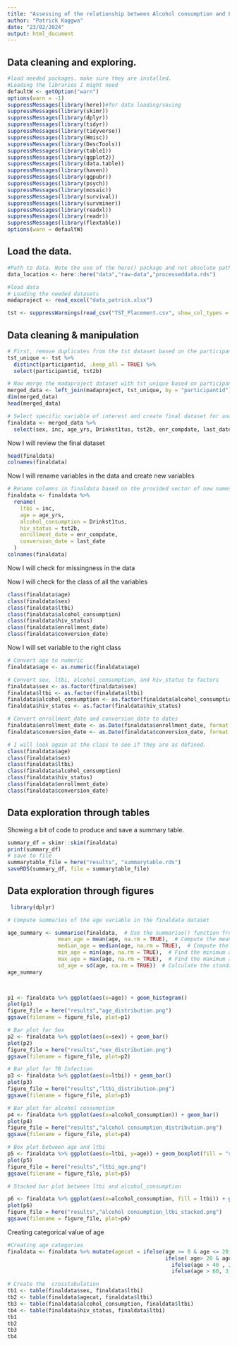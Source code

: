 ```yaml
---
title: "Assessing of the relationship between Alcohol consumption and Latent TB in Kampala, Uganda"
author: "Patrick Kaggwa"
date: "23/02/2024"
output: html_document
---
```


## Data cleaning and exploring.

```r
#load needed packages. make sure they are installed.
#Loading the libraries I might need 
defaultW <- getOption("warn") 
options(warn = -1) 
suppressMessages(library(here))#for data loading/saving
suppressMessages(library(skimr))
suppressMessages(library(dplyr))
suppressMessages(library(tidyr))
suppressMessages(library(tidyverse))
suppressMessages(library(Hmisc))
suppressMessages(library(DescTools))
suppressMessages(library(table1))
suppressMessages(library(ggplot2))
suppressMessages(library(data.table))
suppressMessages(library(haven))
suppressMessages(library(ggpubr))
suppressMessages(library(psych))
suppressMessages(library(mosaic))
suppressMessages(library(survival))
suppressMessages(library(survminer))
suppressMessages(library(readxl))
suppressMessages(library(readr))
suppressMessages(library(flextable))
options(warn = defaultW)

```

## Load the data.

```r
#Path to data. Note the use of the here() package and not absolute paths
data_location <- here::here("data","raw-data","processeddata.rds")

#load data
# Loading the needed datasets
madaproject <- read_excel("data_patrick.xlsx")

tst <- suppressWarnings(read_csv("TST_Placement.csv", show_col_types = FALSE))
```

## Data cleaning & manipulation

```r
# First, remove duplicates from the tst dataset based on the participant ID then also merge the variable HIV status
tst_unique <- tst %>%
  distinct(participantid, .keep_all = TRUE) %>%
  select(participantid, tst2b)

# Now merge the madaproject dataset with tst_unique based on participant ID
merged_data <- left_join(madaproject, tst_unique, by = "participantid")
dim(merged_data)
head(merged_data)
```

```r
# Select specific variable of interest and create final dataset for analysis
finaldata <- merged_data %>%
  select(sex, inc, age_yrs, Drinkst1tus, tst2b, enr_compdate, last_date)
```

Now I will review the final dataset

```r
head(finaldata)
colnames(finaldata)
```

Now I will rename variables in the data and create new variables

```r
# Rename columns in finaldata based on the provided vector of new names
finaldata <- finaldata %>%
  rename(
    ltbi = inc,
    age = age_yrs,
    alcohol_consumption = Drinkst1tus,
    hiv_status = tst2b,
    enrollment_date = enr_compdate,
    conversion_date = last_date
  )
colnames(finaldata)
```

Now I will check for missingness in the data

Now I will check for the class of all the variables

```r
class(finaldata$age)
class(finaldata$sex)
class(finaldata$ltbi)
class(finaldata$alcohol_consumption)
class(finaldata$hiv_status)
class(finaldata$enrollment_date)
class(finaldata$conversion_date)
```

Now I will set variable to the right class

```r
# Convert age to numeric
finaldata$age <- as.numeric(finaldata$age)

# Convert sex, ltbi, alcohol_consumption, and hiv_status to factors
finaldata$sex <- as.factor(finaldata$sex)
finaldata$ltbi <- as.factor(finaldata$ltbi)
finaldata$alcohol_consumption <- as.factor(finaldata$alcohol_consumption)
finaldata$hiv_status <- as.factor(finaldata$hiv_status)

# Convert enrollment_date and conversion_date to dates
finaldata$enrollment_date <- as.Date(finaldata$enrollment_date, format = "%Y-%m-%d")
finaldata$conversion_date <- as.Date(finaldata$conversion_date, format = "%Y-%m-%d")

```

```r
# I will look again at the class to see if they are as defined.
class(finaldata$age)
class(finaldata$sex)
class(finaldata$ltbi)
class(finaldata$alcohol_consumption)
class(finaldata$hiv_status)
class(finaldata$enrollment_date)
class(finaldata$conversion_date)
```

## Data exploration through tables

Showing a bit of code to produce and save a summary table.

```r
summary_df = skimr::skim(finaldata)
print(summary_df)
# save to file
summarytable_file = here("results", "summarytable.rds")
saveRDS(summary_df, file = summarytable_file)
```


## Data exploration through figures

```r
 library(dplyr)

# Compute summaries of the age variable in the finaldata dataset

age_summary <- summarise(finaldata,  # Use the summarise() function from dplyr
                mean_age = mean(age, na.rm = TRUE),  # Compute the mean age
                median_age = median(age, na.rm = TRUE),  # Compute the median age
                min_age = min(age, na.rm = TRUE),  # Find the minimum age
                max_age = max(age, na.rm = TRUE),  # Find the maximum age
                sd_age = sd(age, na.rm = TRUE))  # Calculate the standard deviation of age
age_summary

 
```


```r
p1 <- finaldata %>% ggplot(aes(x=age)) + geom_histogram() 
plot(p1)
figure_file = here("results","age_distribution.png")
ggsave(filename = figure_file, plot=p1) 
```

```r
# Bar plot for Sex
p2 <- finaldata %>% ggplot(aes(x=sex)) + geom_bar() 
plot(p2)
figure_file = here("results","sex_distribution.png")
ggsave(filename = figure_file, plot=p2) 

# Bar plot for TB Infection
p3 <- finaldata %>% ggplot(aes(x=ltbi)) + geom_bar() 
plot(p3)
figure_file = here("results","ltbi_distribution.png")
ggsave(filename = figure_file, plot=p3)

# Bar plot for alcohol consumption
p4 <- finaldata %>% ggplot(aes(x=alcohol_consumption)) + geom_bar() 
plot(p4)
figure_file = here("results","alcohol consumption_distribution.png")
ggsave(filename = figure_file, plot=p4)


```

```r
# Box plot between age and ltbi
p5 <- finaldata %>% ggplot(aes(x=ltbi, y=age)) + geom_boxplot(fill = "skyblue")
plot(p5)
figure_file = here("results","ltbi_age.png")
ggsave(filename = figure_file, plot=p5) 
```

```r
# Stacked bar plot between ltbi and alcohol_consumption

p6 <- finaldata %>% ggplot(aes(x=alcohol_consumption, fill = ltbi)) + geom_bar(position = "stack") 
plot(p6)
figure_file = here("results","alcohol consumption_ltbi_stacked.png")
ggsave(filename = figure_file, plot=p6) 
```

Creating categorical value of age

```r
#Creating age categories
finaldata <- finaldata %>% mutate(agecat = ifelse(age >= 0 & age <= 20, 0, 
                                                  ifelse( age> 20 & age <= 40, 1, 
                                                    ifelse(age > 40 , 2, 
                                                    ifelse(age > 60, 3, NA))))) 
```

```r
# Create the  crosstabulation
tb1 <- table(finaldata$sex, finaldata$ltbi)
tb2 <- table(finaldata$agecat, finaldata$ltbi)
tb3 <- table(finaldata$alcohol_consumption, finaldata$ltbi)
tb4 <- table(finaldata$hiv_status, finaldata$ltbi)
tb1 
tb2 
tb3 
tb4
 
```
